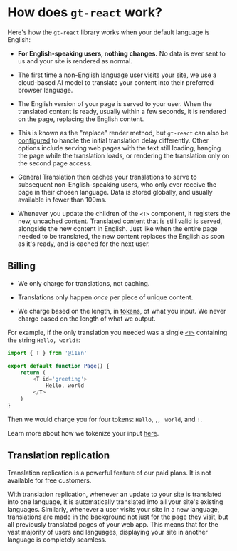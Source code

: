 
# How does `gt-react` work?

Here's how the `gt-react` library works when your default language is English:

- **For English-speaking users, nothing changes.** No data is ever sent to us and your site is rendered as normal.

- The first time a non-English language user visits your site, we use a cloud-based AI model to translate your content into their preferred browser language.

- The English version of your page is served to your user. When the translated content is ready, usually within a few seconds, it is rendered on the page, replacing the English content.

- This is known as the "replace" render method, but `gt-react` can also be [configured](/config) to handle the initial translation delay differently. Other options include serving web pages with the text still loading, hanging the page while the translation loads, or rendering the translation only on the second page access.

- General Translation then caches your translations to serve to subsequent non-English-speaking users, who only ever receive the page in their chosen language. Data is stored globally, and usually available in fewer than 100ms.

- Whenever you update the children of the `<T>` component, it registers the new, uncached content. Translated content that is still valid is served, alongside the new content in English. Just like when the entire page needed to be translated, the new content replaces the English as soon as it's ready, and is cached for the next user.

## Billing

- We only charge for translations, not caching.

- Translations only happen *once* per piece of unique content.

- We charge based on the length, in [tokens](/faqs/tokens), of what you input. We never charge based on the length of what we output.

For example, if the only translation you needed was a single [`<T>`](/server/t-component) containing the string `Hello, world!`:

```javascript
import { T } from '@i18n'

export default function Page() {
    return (
        <T id='greeting'>
            Hello, world
        </T>
    )
} 
```

Then we would charge you for four tokens: `Hello`, `,`, ` world`, and `!`.

Learn more about how we tokenize your input [here](/faqs/tokens).

## Translation replication

Translation replication is a powerful feature of our paid plans. It is not available for free customers.

With translation replication, whenever an update to your site is translated into one language, it is automatically translated into all your site's existing languages. Similarly, whenever a user visits your site in a new language, translations are made in the background not just for the page they visit, but all previously translated pages of your web app. This means that for the vast majority of users and languages, displaying your site in another language is completely seamless. 


